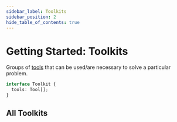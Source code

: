 ```yaml
---
sidebar_label: Toolkits
sidebar_position: 2
hide_table_of_contents: true
---
```


# Getting Started: Toolkits

Groups of [tools](../tools/) that can be used/are necessary to solve a particular problem.

```typescript
interface Toolkit {
  tools: Tool[];
}
```

## All Toolkits


<DocCardList />
